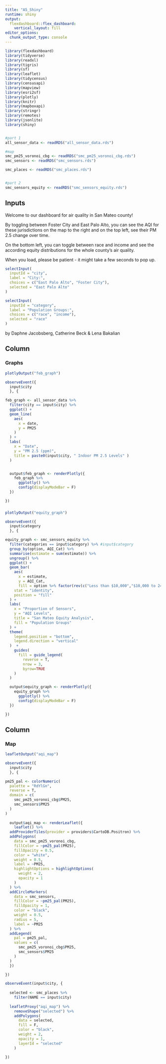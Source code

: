 ```yaml
---
title: "A5_Shiny"
runtime: shiny
output: 
  flexdashboard::flex_dashboard:
    vertical_layout: fill
editor_options: 
  chunk_output_type: console
---
```


```r
library(flexdashboard)
library(tidyverse)
library(readxl)
library(tigris)
library(sf)
library(leaflet)
library(tidycensus)
library(censusapi)
library(mapview)
library(esri2sf)
library(plotly)
library(knitr)
library(mapboxapi)
library(stringr)
library(remotes)
library(jsonlite)
library(shiny)


#part 1
all_sensor_data <- readRDS("all_sensor_data.rds")

#map
smc_pm25_voronoi_cbg <- readRDS("smc_pm25_voronoi_cbg.rds")
smc_sensors <- readRDS("smc_sensors.rds")

smc_places <- readRDS("smc_places.rds")


#part 2
smc_sensors_equity <- readRDS("smc_sensors_equity.rds")
```



Inputs {.sidebar}
-------------------------------------
Welcome to our dashboard for air quality in San Mateo county!

By toggling between Foster City and East Palo Alto, you can see the AQI for these jurisdictions on the map to the right and on the top left, see their PM 2.5 change over time.

On the bottom left, you can toggle between race and income and see the according equity distributions for the whole county's air quality.

When you load, please be patient - it might take a few seconds to pop up.

```r
selectInput(
  inputId = "city", 
  label = "City:",
  choices = c("East Palo Alto", "Foster City"), 
  selected = "East Palo Alto"
)

selectInput(
  inputId = "category", 
  label = "Population Groups:",
  choices = c("race", "income"), 
  selected = "race"
)


```

by Daphne Jacobsberg, Catherine Beck & Lena Bakalian

Column
-------------------------------------
### Graphs

```r
plotlyOutput("feb_graph")
```

```r
observeEvent({
  input$city
  }, {

feb_graph <- all_sensor_data %>%
  filter(city == input$city) %>%
  ggplot() +
  geom_line(
    aes(
      x = date,
      y = PM25
    )
  ) +
  labs(
    x = "Date",
    y = "PM 2.5 (ppm)",
    title = paste0(input$city, " Indoor PM 2.5 Levels" )
  )


  output$feb_graph <- renderPlotly({
    feb_graph %>%
      ggplotly() %>%
      config(displayModeBar = F)
  })

})
```

###
```r
plotlyOutput("equity_graph")
```

```r
observeEvent({
  input$category
  }, {

equity_graph <- smc_sensors_equity %>%
  filter(categories == input$category) %>% #input$category
  group_by(option, AQI_Cat) %>%
  summarise(estimate = sum(estimate)) %>%
  ungroup() %>%
  ggplot() +
  geom_bar(
    aes(
      x = estimate,
      y = AQI_Cat,
      fill = option %>% factor(rev(c("Less than $10,000","$10,000 to 24,999","$25,000 to 49,999","$50,000 to 74,999","$75,000 to 99,999","$100,000 to 149,999","$150,000 or more", "White alone", "Black or African American alone", "American Indian and Alaska Native alone", "Asian alone", "Native Hawaiian and Other Pacific Islander alone", "Some Other Race alone", "Two or more Races")))), 
    stat = "identity",
    position = "fill"
  ) +
  labs(
    x = "Proportion of Sensors",
    y = "AQI Levels",
    title = "San Mateo Equity Analysis",
    fill = "Population Groups"
  ) +
  theme(
    legend.position = "bottom",
    legend.direction = "vertical"
  )  +
    guides(
      fill = guide_legend(
        reverse = T,
        nrow = 3, 
        byrow=TRUE
    )
  )

  output$equity_graph <- renderPlotly({
    equity_graph %>%
      ggplotly() %>%
      config(displayModeBar = F)
  })

})
```



Column
-------------------------------------
### Map


```r
leafletOutput("aqi_map")
```

```r
observeEvent({
  input$city
  }, {

pm25_pal <- colorNumeric(
  palette = "RdYlGn",
  reverse = T,
  domain = c(
    smc_pm25_voronoi_cbg$PM25,
    smc_sensors$PM25
  )
)
  
  output$aqi_map <- renderLeaflet({
    leaflet() %>% 
  addProviderTiles(provider = providers$CartoDB.Positron) %>% 
  addPolygons(
    data = smc_pm25_voronoi_cbg,
    fillColor = ~pm25_pal(PM25),
    fillOpacity = 0.5,
    color = "white",
    weight = 0.5,
    label = ~PM25,
    highlightOptions = highlightOptions(
      weight = 2,
      opacity = 1
    )
  ) %>% 
  addCircleMarkers(
    data = smc_sensors,
    fillColor = ~pm25_pal(PM25),
    fillOpacity = 1,
    color = "black",
    weight = 0.5,
    radius = 5,
    label = ~PM25
  ) %>% 
  addLegend(
    pal = pm25_pal,
    values = c(
      smc_pm25_voronoi_cbg$PM25,
      smc_sensors$PM25
    )
  )
  })

})
```

```r
observeEvent(input$city, {
  
  selected <- smc_places %>% 
    filter(NAME == input$city)
  
  leafletProxy("aqi_map") %>% 
    removeShape("selected") %>% 
    addPolygons(
      data = selected,
      fill = F,
      color = "black",
      weight = 2,
      opacity = 1,
      layerId = "selected"
    )
  
})
```
